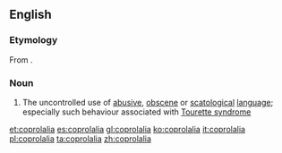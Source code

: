 ==English==

===Etymology===
From {{confix|copro|lalia}}.

===Noun===
{{wikipedia}}
{{en-noun|-}}

# The uncontrolled use of [[abusive]], [[obscene]] or [[scatological]] [[language]]; especially such behaviour associated with [[Tourette syndrome]]

[[et:coprolalia]]
[[es:coprolalia]]
[[gl:coprolalia]]
[[ko:coprolalia]]
[[it:coprolalia]]
[[pl:coprolalia]]
[[ta:coprolalia]]
[[zh:coprolalia]]